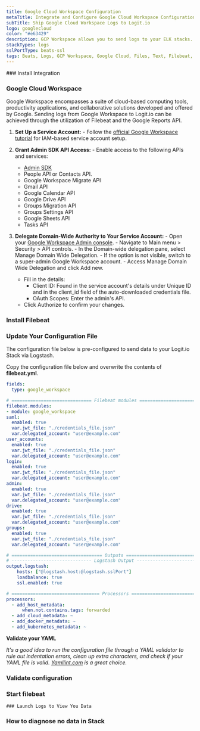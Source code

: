```yaml
---
title: Google Cloud Workspace Configuration
metaTitle: Integrate and Configure Google Cloud Workspace Configuration to Send Logs
subTitle: Ship Google Cloud Workspace Logs to Logit.io
logo: googlecloud
color: "#e63429"
description: GCP Workspace allows you to send logs to your ELK stacks. Configure GCP Workspace to send logs to Logstash or Elasticsearch. 
stackTypes: logs
sslPortType: beats-ssl
tags: Beats, Logs, GCP Workspace, Google Cloud, Files, Text, Filebeat, Cloud Logs
---
```


<Steps>
  ### Install Integration

  <InstallIntegration/>

  ### Google Cloud Workspace

  Google Workspace encompasses a suite of cloud-based computing tools, productivity applications, and collaborative solutions 
  developed and offered by Google. Sending logs from Google Workspace to Logit.io can be achieved through the utilization 
  of Filebeat and the Google Reports API.

  1. **Set Up a Service Account:**
    - Follow the [official Google Workspace tutorial](https://support.google.com/workspacemigrate/answer/10839762?sjid=10874551070185788155-EU#zippy=%2Cstep-use-google-cloud-to-turn-on-apis) for IAM-based service account setup.

  2. **Grant Admin SDK API Access:**
    - Enable access to the following APIs and services:
      - [Admin SDK](http://admin.google.com/)
      - People API or Contacts API.
      - Google Workspace Migrate API
      - Gmail API
      - Google Calendar API
      - Google Drive API
      - Groups Migration API
      - Groups Settings API
      - Google Sheets API
      - Tasks API

  3. **Delegate Domain-Wide Authority to Your Service Account:**
    - Open your [Google Workspace Admin console](http://admin.google.com/).
    - Navigate to Main menu > Security > API controls.
    - In the Domain-wide delegation pane, select Manage Domain Wide Delegation.
    - If the option is not visible, switch to a super-admin Google Workspace account.
    - Access Manage Domain Wide Delegation and click Add new.
      - Fill in the details:
        - Client ID: Found in the service account's details under Unique ID and in the client_id field of the auto-downloaded credentials file.
        - OAuth Scopes: Enter the admin's API.
      - Click Authorize to confirm your changes.
  
  ### Install Filebeat

  <InstallFilebeat />
  
  ### Update Your Configuration File

  The configuration file below is pre-configured to send data to your Logit.io Stack via Logstash.
        
  Copy the configuration file below and overwrite the contents of __filebeat.yml__.

  ```yml copy
  fields:
    type: google_workspace

  # ============================== Filebeat modules ==============================
  filebeat.modules:
  - module: google_workspace
  saml:
    enabled: true
    var.jwt_file: "./credentials_file.json"
    var.delegated_account: "user@example.com"
  user_accounts:
    enabled: true
    var.jwt_file: "./credentials_file.json"
    var.delegated_account: "user@example.com"
  login:
    enabled: true
    var.jwt_file: "./credentials_file.json"
    var.delegated_account: "user@example.com"
  admin:
    enabled: true
    var.jwt_file: "./credentials_file.json"
    var.delegated_account: "user@example.com"
  drive:
    enabled: true
    var.jwt_file: "./credentials_file.json"
    var.delegated_account: "user@example.com"
  groups:
    enabled: true
    var.jwt_file: "./credentials_file.json"
    var.delegated_account: "user@example.com"

  # ================================== Outputs ===================================
  # ------------------------------ Logstash Output -------------------------------
  output.logstash:
      hosts: ["@logstash.host:@logstash.sslPort"]
      loadbalance: true
      ssl.enabled: true

  # ================================= Processors =================================
  processors:
    - add_host_metadata:
        when.not.contains.tags: forwarded
    - add_cloud_metadata: ~
    - add_docker_metadata: ~
    - add_kubernetes_metadata: ~
  ```

  __Validate your YAML__

  _It's a good idea to run the configuration file through a YAML validator to rule out indentation errors, 
  clean up extra characters, and check if your YAML file is valid. [Yamllint.com](https://yamllint.com) is a great choice._

  ### Validate configuration

  <ValidateBeat beatname="filebeat" />

  ### Start filebeat

  <StartFilebeat />

    ### Launch Logs to View You Data

  <LaunchVisualizer type="logs" />

  ### How to diagnose no data in Stack

  <DiagnoseNoData />
</Steps>